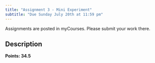 ```yaml
---
title: "Assignment 3 - Mini Experiment"
subtitle: "Due Sunday July 20th at 11:59 pm"
---
```


::: callout-important
Assignments are posted in myCourses. Please submit your work there.
:::

## Description

**Points: 34.5**
